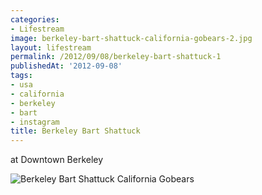 ```yaml
---
categories:
- Lifestream
image: berkeley-bart-shattuck-california-gobears-2.jpg
layout: lifestream
permalink: /2012/09/08/berkeley-bart-shattuck-1
publishedAt: '2012-09-08'
tags:
- usa
- california
- berkeley
- bart
- instagram
title: Berkeley Bart Shattuck
---
```


at Downtown Berkeley

![Berkeley Bart Shattuck California Gobears](/assets/images/content/lifestream/berkeley-bart-shattuck-california-gobears.jpg)
